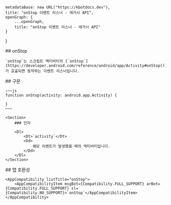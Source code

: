 
    metadataBase: new URL("https://kbotdocs.dev"),
    title: "onStop 이벤트 리스너 - 레거시 API",
    openGraph: {
        ...openGraph,
        title: "onStop 이벤트 리스너 - 레거시 API"
    }
}

<Section>
    ## onStop

    `onStop`는 스크립트 액티비티의 [`onStop`](https://developer.android.com/reference/android/app/Activity#onStop())가 호출되면 동작하는 이벤트 리스너입니다.
</Section>
<Section>
    ## 구문

    ~~~js
    function onStop(activity: android.app.Activity) {

    }
    ~~~

    <Section>
        ### 인자

        <Dl>
            <Dt>`activity`</Dt>
            <Dd>
                해당 이벤트가 발생했을 때의 액티비티입니다.
            </Dd>
        </Dl>
    </Section>
</Section>
<Section>
    ## 앱 호환성

    <AppCompatibility listTitle="onStop">
        <AppCompatibilityItem msgBot={Compatibility.FULL_SUPPORT} arBot={Compatibility.FULL_SUPPORT} sl={Compatibility.NO_SUPPORT}>`onStop`</AppCompatibilityItem>
    </AppCompatibility>
</Section>